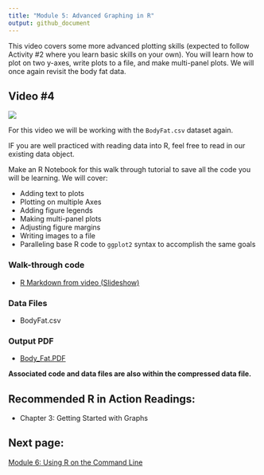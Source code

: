 ```yaml
---
title: "Module 5: Advanced Graphing in R"
output: github_document
---
```



This video covers some more advanced plotting skills (expected to follow Activity #2 where you learn basic skills on your own). You will learn how to plot on two y-axes, write plots to a file, and make multi-panel plots. We will once again revisit the body fat data. 

## Video #4

[![](images/mq5.jpeg)](https://youtu.be/0DvFDWHnzQ8)

For this video we will be working with the `BodyFat.csv` dataset again. 

IF you are well practiced with reading data into R, feel free to read in our existing data object. 

Make an R Notebook for this walk through tutorial to save all the code you will be learning. We will cover:

* Adding text to plots
* Plotting on multiple Axes
* Adding figure legends
* Making multi-panel plots
* Adjusting figure margins
* Writing images to a file
* Paralleling base R code to `ggplot2` syntax to accomplish the same goals


### Walk-through code

* [R Markdown from video (Slideshow)](5.03.Advanced_Graphing_in_R.html)

### Data Files

* BodyFat.csv


### Output PDF

* [Body_Fat.PDF](Body_Fat.pdf)

**Associated code and data files are also within the compressed data file.**

## Recommended R in Action Readings:
* Chapter 3: Getting Started with Graphs

## Next page:
[Module 6: Using R on the Command Line](module6.html)